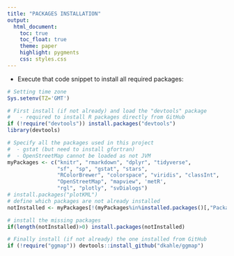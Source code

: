 ```yaml
---
title: "PACKAGES INSTALLATION"
output:
  html_document:
    toc: true
    toc_float: true
    theme: paper
    highlight: pygments
    css: styles.css
---
```


* Execute that code snippet to install all required packages:

```r
# Setting time zone
Sys.setenv(TZ='GMT')

# First install (if not already) and load the "devtools" package
#   - required to install R packages directly from GitHub
if (!require("devtools")) install.packages("devtools")
library(devtools)

# Specify all the packages used in this project
#  - gstat (but need to install gfortran)
#  - OpenStreetMap cannot be loaded as not JVM
myPackages <- c("knitr", "rmarkdown", "dplyr", "tidyverse",
                "sf", "sp", "gstat", "stars", 
                "RColorBrewer", "colorspace", "viridis", "classInt",
                "OpenStreetMap", "mapview", 'metR',
                "rgl", "plotly", "svDialogs")
# install.packages("plotKML")                
# define which packages are not already installed
notInstalled <- myPackages[!(myPackages%in%installed.packages()[,"Package"])]

# install the missing packages
if(length(notInstalled)>0) install.packages(notInstalled)

# Finally install (if not already) the one installed from GitHub 
if (!require("ggmap")) devtools::install_github("dkahle/ggmap")
```


